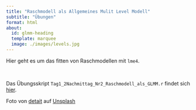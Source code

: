 ```yaml
---
title: "Raschmodell als Allgemeines Mulit Level Modell"
subtitle: "Übungen"
format: html
about:
  id: glmm-heading
  template: marquee
  image: ./images/levels.jpg
---
```


:::{#glmm-heading}
Hier geht es um das fitten von Raschmodellen mit `lme4`.
:::


\

:::{.callout-note}
Das Übungsskript `Tag1_2Nachmittag_Nr2_Raschmodell_als_GLMM.r` findet sich [hier](https://github.com/nickhaf/IRT_workshop/tree/main/exercises).
:::

::: aside
Foto von <a href="https://unsplash.com/de/@detait?utm_content=creditCopyText&utm_medium=referral&utm_source=unsplash">detait</a> auf <a href="https://unsplash.com/de/fotos/eine-grosse-bibliothek-mit-vielen-buchern-A1_rJmm6hz8?utm_content=creditCopyText&utm_medium=referral&utm_source=unsplash">Unsplash</a>
  
:::
